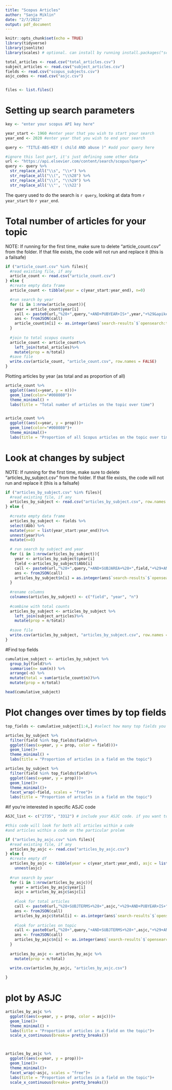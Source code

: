 ```yaml
---
title: "Scopus Articles"
author: "Sanja Miklin"
date: "2/7/2022"
output: pdf_document
---
```


```r
knitr::opts_chunk$set(echo = TRUE)
library(tidyverse)
library(jsonlite)
library(scales) # optional. can install by running install.packages("scales")
```


```r
total_articles <- read.csv("total_articles.csv")
subject_articles <- read.csv("subject_articles.csv")
fields <- read.csv("scopus_subjects.csv")
asjc_codes <- read.csv("asjc.csv")


files <- list.files()
```


# Setting up search parameters

```r
key <- "enter your scopus API key here"

year_start <- 1960 #enter year that you wish to start your search
year_end <- 2020 #enter year that you wish to end your search

query <- "TITLE-ABS-KEY ( child AND abuse )" #add your query here

#ignore this last part, it's just defining some other data
url <- "https://api.elsevier.com/content/search/scopus?query="
query <- query %>%
  str_replace_all("\\s", "\\+") %>%
  str_replace_all("\\(", "\\%28") %>%
  str_replace_all("\\)", "\\%29") %>%
  str_replace_all('\\"', '\\%22')
```

The query used to do the search is `r query`, looking at data from `r year_start` to `r year_end`.


# Total number of articles for your topic

NOTE: If running for the first time, make sure to delete "article_count.csv" from the folder.
If that file exists, the code will not run and replace it (this is a failsafe)

```r

if ("article_count.csv" %in% files){
  #read existing file, if any
  article_count <- read.csv("article_count.csv")
} else {
  #create empty data frame
  article_count <- tibble(year = c(year_start:year_end), n=0)

  #run search by year
  for (i in 1:nrow(article_count)){
    year = article_count$year[i]
    call <- paste0(url,"%28+",query,"+AND+PUBYEAR+IS+",year,"+%29&apikey=",key)
    ans <- fromJSON(call)
    article_count$n[i] <- as.integer(ans$`search-results`$`opensearch:totalResults`) 
  }
  
  #join to total scopus counts
  article_count <- article_count%>%
    left_join(total_articles)%>%
    mutate(prop = n/total)
  #save file
  write.csv(article_count, "article_count.csv", row.names = FALSE)
}
```

Plotting articles by year (as total and as proportion of all)

```r
article_count %>%
  ggplot((aes(x=year, y = n)))+
  geom_line(color="#008080")+
  theme_minimal() +
  labs(title = "Total number of articles on the topic over time")


article_count %>%
  ggplot((aes(x=year, y = prop)))+
  geom_line(color="#008080")+
  theme_minimal()+
  labs(title = "Proportion of all Scopus articles on the topic over time")

```


# Look at changes by subject

NOTE: If running for the first time, make sure to delete "articles_by_subject.csv" from the folder.
If that file exists, the code will not run and replace it (this is a failsafe)

```r
if ("articles_by_subject.csv" %in% files){
  #read existing file, if any
  articles_by_subject <- read.csv("articles_by_subject.csv", row.names = FALSE)
} else {
    
  #create empty data frame
  articles_by_subject <- fields %>%
  select(Abb) %>%
  mutate(year = list(year_start:year_end))%>%
  unnest(year)%>%
  mutate(n=0)

  # run search by subject and year
  for (i in 1:nrow(articles_by_subject)){
    year <- articles_by_subject$year[i]
    field <-articles_by_subject$Abb[i]
    call <- paste0(url,"%28+",query,"+AND+SUBJAREA+%28+",field,"+%29+AND+PUBYEAR+IS+",year,"+%29&apikey=",key)
    ans <- fromJSON(call)
    articles_by_subject$n[i] = as.integer(ans$`search-results`$`opensearch:totalResults`) 
  }
  
  #rename columns
  colnames(articles_by_subject) <- c("field", "year", "n")
  
  #combine with total counts
  articles_by_subject <- articles_by_subject %>%
    left_join(subject_articles)%>%
    mutate(prop = n/total)
  
  #save file
  write.csv(articles_by_subject, "articles_by_subject.csv", row.names = FALSE)
}

```



#Find top fields

```r

cumulative_subject <- articles_by_subject %>%
  group_by(field)%>%
  summarise(n= sum(n)) %>%
  arrange(-n) %>%
  mutate(total = sum(article_count$n))%>%
  mutate(prop = n/total)

head(cumulative_subject)

```


# Plot changes over times by top fields

```r
top_fields <- cumulative_subject[1:4,] #select how many top fields you want to display

articles_by_subject %>%
  filter(field %in% top_fields$field)%>%
  ggplot((aes(x=year, y = prop, color = field)))+
  geom_line()+
  theme_minimal() +
  labs(title = "Proportion of articles in a field on the topic")

articles_by_subject %>%
  filter(field %in% top_fields$field)%>%
  ggplot((aes(x=year, y = prop)))+
  geom_line()+
  theme_minimal()+
  facet_wrap(~field, scales = "free")+
  labs(title = "Proportion of articles in a field on the topic")

```


#if you're interested in specific ASJC code

```r

ASJC_list <- c("2735", "3312") # include your ASJC code. if you want to look at more than one code, you should separate them like this c("code1", "code2")

#this code will look for both all articles within a code
#and articles within a code on the particular prolem

if ("articles_by_asjc.csv" %in% files){
  #read existing file, if any
  articles_by_asjc <- read.csv("articles_by_asjc.csv")
} else {
  #create empty df
  articles_by_asjc <- tibble(year = c(year_start:year_end), asjc = list(ASJC_list), total=0, n=0) %>%
    unnest(asjc)
  
  #run search by year
  for (i in 1:nrow(articles_by_asjc)){
    year = articles_by_asjc$year[i]
    asjc = articles_by_asjc$asjc[i]
    
    #look for total articles
    call <- paste0(url,"%28+SUBJTERMS+%28+",asjc,"+%29+AND+PUBYEAR+IS+",year,"+%29&apikey=",key)
    ans <- fromJSON(call)
    articles_by_asjc$total[i] <- as.integer(ans$`search-results`$`opensearch:totalResults`) 
    
    #look for articles on topic
    call <- paste0(url,"%28+",query,"+AND+SUBJTERMS+%28+",asjc,"+%29+AND+PUBYEAR+IS+",year,"+%29&apikey=",key)
    ans <- fromJSON(call)
    articles_by_asjc$n[i] <- as.integer(ans$`search-results`$`opensearch:totalResults`) 
  }
  
  articles_by_asjc <- articles_by_asjc %>%
    mutate(prop = n/total)
  
  write.csv(articles_by_asjc, "articles_by_asjc.csv")

}
```

# plot by ASJC

```r

articles_by_asjc %>%
  ggplot((aes(x=year, y = prop, color = asjc)))+
  geom_line()+
  theme_minimal() +
  labs(title = "Proportion of articles in a field on the topic")+
  scale_x_continuous(breaks= pretty_breaks())



articles_by_asjc %>%
  ggplot((aes(x=year, y = prop)))+
  geom_line()+
  theme_minimal()+
  facet_wrap(~asjc, scales = "free")+
  labs(title = "Proportion of articles in a field on the topic")+
  scale_x_continuous(breaks= pretty_breaks())

```

